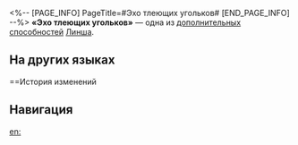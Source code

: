 <%-- [PAGE_INFO]
PageTitle=#Эхо тлеющих угольков#
[END_PAGE_INFO] --%>
{{Навык Инфобокс
|Название         = Эхо тлеющих угольков
|Изображение      = След Эхо тлеющих угольков.png
|Персонаж         = Линша
|Тип              = Доп. способность
|Возвышение       = 6
|Длительность     = 
|Описание         = Если какой-либо персонаж получает урон или расходует своё НР, пока Фуюань находится на поле боя, и если на поле боя есть персонаж, текущее НР которого ниже или равно 60%, то Фуюань немедленно проводит по противнику {{Доп эффект|бонус-атаку}}, описанную в таланте персонажа. Эта атака не расходует действие Фуюань. Этот эффект может сработать повторно только через 2 хода.
|Свойство1        = 
|Масштабирование1 = 
}}
'''«Эхо тлеющих угольков»''' — одна из [[дополнительная способность|дополнительных способностей]] [[Линша]].

==На других языках==
{{На других языках
|en   = Ember's Echo
|zhs  = 遗爇
|zht  = 遺爇
|ja   = {{Rubi|余香|よこう}}
|ko   = 여향
|es   = Ecos del incienso
|fr   = Écho des cendres
|ru   = Эхо тлеющих угольков
|th   = Ember's Echo
|vi   = Tro Tàn Sót Lại
|de   = Resthitze
|id   = Ember's Echo
|pt   = Eco das Brasas
}}

==История изменений
{{История изменений|3.5}}

==Навигация==
{{Навык Навбокс|Линша}}

[[en:]]